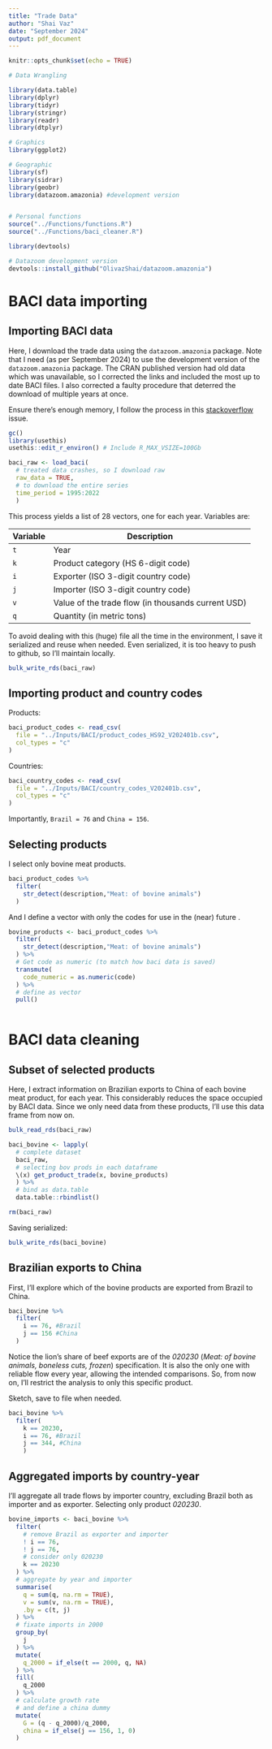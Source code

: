 ```yaml
---
title: "Trade Data"
author: "Shai Vaz"
date: "September 2024"
output: pdf_document
---
```


```r
knitr::opts_chunk$set(echo = TRUE)
```

```r
# Data Wrangling

library(data.table)
library(dplyr)
library(tidyr)
library(stringr)
library(readr)
library(dtplyr)

# Graphics
library(ggplot2)

# Geographic
library(sf)
library(sidrar)
library(geobr)
library(datazoom.amazonia) #development version


# Personal functions
source("../Functions/functions.R")
source("../Functions/baci_cleaner.R")
```

```r

library(devtools)

# Datazoom development version
devtools::install_github("OlivazShai/datazoom.amazonia")
```

# BACI data importing

## Importing BACI data

Here, I download the trade data using the `datazoom.amazonia` package. Note that I need (as per September 2024) to use the development version of the `datazoom.amazonia` package. The CRAN published version had old data which was unavailable, so I corrected the links and included the most up to date BACI files. I also corrected a faulty procedure that deterred the download of multiple years at once.

Ensure there's enough memory, I follow the process in this [stackoverflow](https://stackoverflow.com/questions/51248293/error-vector-memory-exhausted-limit-reached-r-3-5-0-macos){.uri} issue.

```r
gc()
library(usethis) 
usethis::edit_r_environ() # Include R_MAX_VSIZE=100Gb
```

```r
baci_raw <- load_baci(
  # treated data crashes, so I download raw 
  raw_data = TRUE,
  # to download the entire series
  time_period = 1995:2022  
  )
```

This process yields a list of 28 vectors, one for each year. Variables are:

| Variable | Description                                        |
|----------|----------------------------------------------------|
| `t`      | Year                                               |
| `k`      | Product category (HS 6-digit code)                 |
| `i`      | Exporter (ISO 3-digit country code)                |
| `j`      | Importer (ISO 3-digit country code)                |
| `v`      | Value of the trade flow (in thousands current USD) |
| `q`      | Quantity (in metric tons)                          |

To avoid dealing with this (huge) file all the time in the environment, I save it serialized and reuse when needed. Even serialized, it is too heavy to push to github, so I'll maintain locally.

```r
bulk_write_rds(baci_raw)
```

## Importing product and country codes

Products:

```r
baci_product_codes <- read_csv(
  file = "../Inputs/BACI/product_codes_HS92_V202401b.csv",
  col_types = "c"
)
```

Countries:

```r
baci_country_codes <- read_csv(
  file = "../Inputs/BACI/country_codes_V202401b.csv",
  col_types = "c"
)
```

Importantly, `Brazil = 76` and `China = 156`.

## Selecting products

I select only bovine meat products.

```r
baci_product_codes %>% 
  filter(
    str_detect(description,"Meat: of bovine animals")
  ) 
```

And I define a vector with only the codes for use in the (near) future .

```r
bovine_products <- baci_product_codes %>% 
  filter(
    str_detect(description,"Meat: of bovine animals")
  ) %>%
  # Get code as numeric (to match how baci data is saved)
  transmute(
    code_numeric = as.numeric(code)
  ) %>%
  # define as vector
  pull()
  
```

# BACI data cleaning

## Subset of selected products

Here, I extract information on Brazilian exports to China of each bovine meat product, for each year. This considerably reduces the space occupied by BACI data. Since we only need data from these products, I'll use this data frame from now on.

```r
bulk_read_rds(baci_raw)

baci_bovine <- lapply(
  # complete dataset
  baci_raw,
  # selecting bov prods in each dataframe
  \(x) get_product_trade(x, bovine_products)
  ) %>% 
  # bind as data.table
  data.table::rbindlist()

rm(baci_raw)
```

Saving serialized:

```r
bulk_write_rds(baci_bovine)
```

## Brazilian exports to China

First, I'll explore which of the bovine products are exported from Brazil to China.

```r
baci_bovine %>% 
  filter(
    i == 76, #Brazil
    j == 156 #China
  )
```

Notice the lion's share of beef exports are of the *020230* (*Meat: of bovine animals, boneless cuts, frozen*) specification. It is also the only one with reliable flow every year, allowing the intended comparisons. So, from now on, I'll restrict the analysis to only this specific product.

Sketch, save to file when needed.

```r
baci_bovine %>% 
  filter(
    k == 20230,
    i == 76, #Brazil
    j == 344, #China
    )
```

## Aggregated imports by country-year

I'll aggregate all trade flows by importer country, excluding Brazil both as importer and as exporter. Selecting only product *020230*.

```r
bovine_imports <- baci_bovine %>% 
  filter(
    # remove Brazil as exporter and importer
    ! i == 76, 
    ! j == 76,
    # consider only 020230
    k == 20230
  ) %>% 
  # aggregate by year and importer 
  summarise(
    q = sum(q, na.rm = TRUE),
    v = sum(v, na.rm = TRUE),
    .by = c(t, j)
  ) %>% 
  # fixate imports in 2000
  group_by(
    j
  ) %>% 
  mutate(
    q_2000 = if_else(t == 2000, q, NA)
  ) %>% 
  fill(
    q_2000
  ) %>%
  # calculate growth rate
  # and define a china dummy
  mutate(
    G = (q - q_2000)/q_2000,
    china = if_else(j == 156, 1, 0)
  )
```
